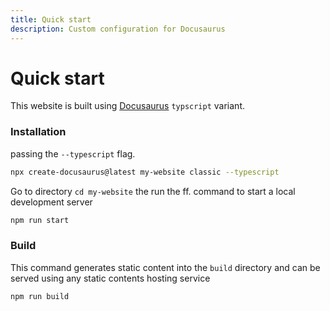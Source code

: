 ```yaml
---
title: Quick start
description: Custom configuration for Docusaurus
---
```








# Quick start

This website is built using [Docusaurus](https://docusaurus.io/docs/typescript-support#initialization) ``typscript`` variant.

### Installation

passing the ```--typescript``` flag.

```bash
npx create-docusaurus@latest my-website classic --typescript
```


Go to directory ``cd my-website`` the run the ff. command to start a local development server

```bash npm2yarn
npm run start
```

### Build


This command generates static content into the `build` directory and can be served using any static contents hosting service

```bash npm2yarn
npm run build
```

